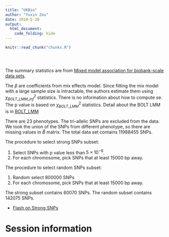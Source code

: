 ```yaml
---
title: "UKBio"
author: "Yuxin Zou"
date: 2018-5-30
output: 
  html_document:
    code_folding: hide
---
```


```r
knitr::read_chunk("chunks.R")
```

<!-- Update knitr chunk options -->
```r
```

<!-- Insert the date the file was last updated -->
```r
```

<!-- Insert the code version (Git commit SHA1) if Git repository exists and R
 package git2r is installed -->
```r
```

The summary statistics are from [Mixed model association for biobank-scale data sets](https://www.biorxiv.org/content/biorxiv/early/2017/09/27/194944.full.pdf).

The $\beta$ are coefficients from mix effects model. Since fitting the mix model with a large sample size is intractable, the authors estimate them using $\chi^2_{BOLT\_LMM\_inf}$ statistics. There is no information about how to compute se. The p value is based on $\chi^2_{BOLT\_LMM}$ statistics. Detail about the BOLT LMM is in [BOLT_LMM](https://media.nature.com/original/nature-assets/ng/journal/v47/n3/extref/ng.3190-S1.pdf)

There are 23 phenotypes. The tri-allelic SNPs are excluded from the data. We took the union of the SNPs from different phenotype, so there are missing values in $\hat{B}$ matrix. The total data set contains 11988455 SNPs. 

The procedure to select strong SNPs subset:

1. Select SNPs with p value less than $5 \times 10^{-8}$.
2. For each chromosome, pick SNPs that at least 15000 bp away. 

The procedure to select random SNPs subset:

1. Random select 800000 SNPs
2. For each chromosome, pick SNPs that at least 15000 bp away. 

The strong subset contains 60070 SNPs. The random subset contains 142075 SNPs.

* [Flash on Strong SNPs](Flash_UKBio.html)






# Session information

<!-- Insert the session information into the document -->
```r
```
